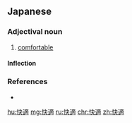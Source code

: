 ==Japanese==
{{ja-kanjitab|かい|てき|yomi=on}}

===Adjectival noun===
{{ja-adj|infl=na|かいてき}}

# [[comfortable]]
#: {{ja-usex|こんなに快適な部屋はいくらのお金でも買う|こんな に かいてき な へや は いくら の おかね でも かう|being such a comfortable room, no matter how much it costs I will buy it}}

====Inflection====
{{ja-na|かいてき}}

===References===
* {{R:Meikyo}}

[[hu:快適]]
[[mg:快適]]
[[ru:快適]]
[[chr:快適]]
[[zh:快適]]